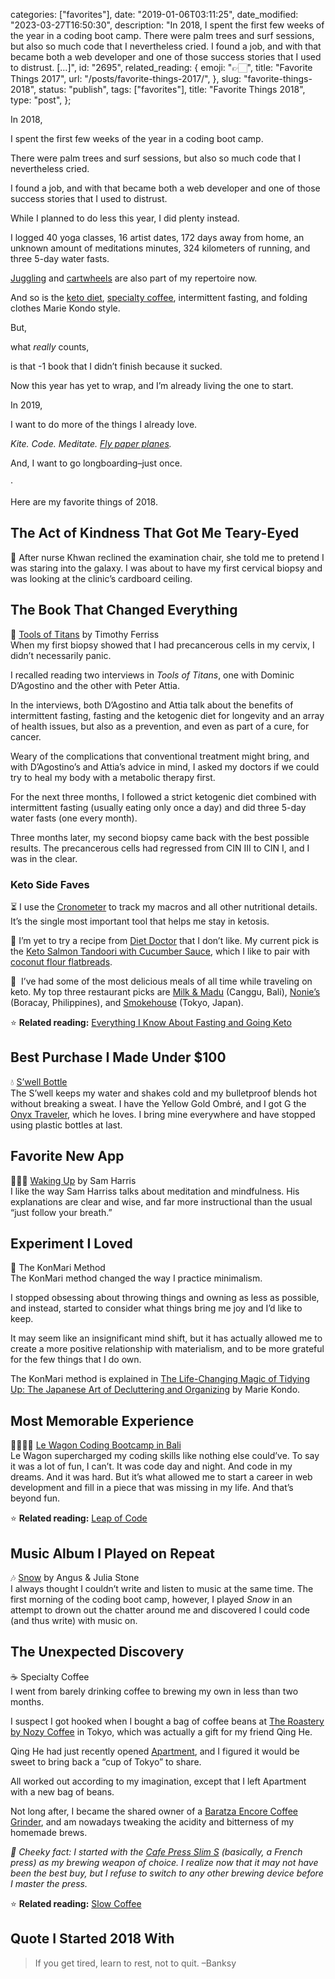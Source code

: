 
  categories: ["favorites"],
  date: "2019-01-06T03:11:25",
  date_modified: "2023-03-27T16:50:30",
  description:
    "In 2018, I spent the first few weeks of the year in a coding boot camp. There were palm trees and surf sessions, but also so much code that I nevertheless cried. I found a job, and with that became both a web developer and one of those success stories that I used to distrust. […]",
  id: "2695",
  related_reading: {
    emoji: "👉🏻",
    title: "Favorite Things 2017",
    url: "/posts/favorite-things-2017/",
  },
  slug: "favorite-things-2018",
  status: "publish",
  tags: ["favorites"],
  title: "Favorite Things 2018",
  type: "post",
};


In 2018,

I spent the first few weeks of the year in a coding boot camp.

There were palm trees and surf sessions, but also so much code that I nevertheless cried.

I found a job, and with that became both a web developer and one of those success stories that I used to distrust.

While I planned to do less this year, I did plenty instead.

I logged 40 yoga classes, 16 artist dates, 172 days away from home, an unknown amount of meditations minutes, 324 kilometers of running, and three 5-day water fasts.

[Juggling](/dropbox#bucket-list-19-learn-to-juggle-limes) and [cartwheels](/dropbox#bucket-list-18-learn-to-do-a-cartwheel) are also part of my repertoire now.

And so is the [keto diet](/posts/fasting-keto/), [specialty coffee](/posts/slow-coffee/), intermittent fasting, and folding clothes Marie Kondo style.

But,

what _really_ counts,

is that -1 book that I didn’t finish because it sucked.

Now this year has yet to wrap, and I’m already living the one to start.

In 2019,

I want to do more of the things I already love.

_Kite. Code. Meditate. [Fly paper planes](/letters/)._

And, I want to go longboarding–just once.

·

Here are my favorite things of 2018.

## The Act of Kindness That Got Me Teary-Eyed

🌌 After nurse Khwan reclined the examination chair, she told me to pretend I was staring into the galaxy. I was about to have my first cervical biopsy and was looking at the clinic’s cardboard ceiling.

## The Book That Changed Everything

📖 [Tools of Titans](/read-100-books#42-tools-of-titans) by Timothy Ferriss\
When my first biopsy showed that I had precancerous cells in my cervix, I didn’t necessarily panic.

I recalled reading two interviews in _Tools of Titans_, one with Dominic D’Agostino and the other with Peter Attia.

In the interviews, both D’Agostino and Attia talk about the benefits of intermittent fasting, fasting and the ketogenic diet for longevity and an array of health issues, but also as a prevention, and even as part of a cure, for cancer.

Weary of the complications that conventional treatment might bring, and with D’Agostino’s and Attia’s advice in mind, I asked my doctors if we could try to heal my body with a metabolic therapy first.

For the next three months, I followed a strict ketogenic diet combined with intermittent fasting (usually eating only once a day) and did three 5-day water fasts (one every month).

Three months later, my second biopsy came back with the best possible results. The precancerous cells had regressed from CIN III to CIN I, and I was in the clear.

### Keto Side Faves

⏳ I use the [Cronometer](http://cronometer.com) to track my macros and all other nutritional details. It’s the single most important tool that helps me stay in ketosis.

🍳 I’m yet to try a recipe from [Diet Doctor](https://www.dietdoctor.com/low-carb/keto/recipes) that I don’t like. My current pick is the [Keto Salmon Tandoori with Cucumber Sauce](https://www.dietdoctor.com/recipes/keto-salmon-tandoori-cucumber-sauce), which I like to pair with [coconut flour flatbreads](/dropbox#coconut-flour-flatbreads-recipe).

🥩  I’ve had some of the most delicious meals of all time while traveling on keto. My top three restaurant picks are [Milk & Madu](http://milkandmadu.com) (Canggu, Bali), [Nonie’s](http://nonies.com.ph) (Boracay, Philippines), and [Smokehouse](https://www.tysons.jp/smokehouse/) (Tokyo, Japan).

⭐️ **Related reading:** [Everything I Know About Fasting and Going Keto](/posts/fasting-keto/)

## Best Purchase I Made Under $100

💧 [S’well Bottle](https://www.swellbottle.com)\
The S’well keeps my water and shakes cold and my bulletproof blends hot without breaking a sweat. I have the Yellow Gold Ombré, and I got G the [Onyx Traveler](https://www.swellbottle.com/products/collections/stone/onyx-traveler/), which he loves. I bring mine everywhere and have stopped using plastic bottles at last.

## Favorite New App

🧘🏻‍♀️ [Waking Up](https://wakingup.com) by Sam Harris\
I like the way Sam Harriss talks about meditation and mindfulness. His explanations are clear and wise, and far more instructional than the usual “just follow your breath.”

## Experiment I Loved

👘 The KonMari Method\
The KonMari method changed the way I practice minimalism.

I stopped obsessing about throwing things and owning as less as possible, and instead, started to consider what things bring me joy and I’d like to keep.

It may seem like an insignificant mind shift, but it has actually allowed me to create a more positive relationship with materialism, and to be more grateful for the few things that I do own.

The KonMari method is explained in [The Life-Changing Magic of Tidying Up: The Japanese Art of Decluttering and Organizing](https://shop.konmari.com/collections/books/products/the-life-changing-magic-of-tidying-up-1) by Marie Kondo.

## Most Memorable Experience

👩🏻‍💻🌴 [Le Wagon Coding Bootcamp in Bali](http://lewagon.com/bali)\
Le Wagon supercharged my coding skills like nothing else could’ve. To say it was a lot of fun, I can’t. It was code day and night. And code in my dreams. And it was hard. But it’s what allowed me to start a career in web development and fill in a piece that was missing in my life. And that’s beyond fun.

⭐️ **Related reading:** [Leap of Code](/posts/leap-of-code/)

## Music Album I Played on Repeat

🎶 [Snow](https://open.spotify.com/album/1Y0OpBqaTV9gnHI8UFTRXi?si=Nb5T3ZyGRiKI2POnkL2e5w) by Angus & Julia Stone\
I always thought I couldn’t write and listen to music at the same time. The first morning of the coding boot camp, however, I played _Snow_ in an attempt to drown out the chatter around me and discovered I could code (and thus write) with music on.

## The Unexpected Discovery

☕️ Specialty Coffee\
I went from barely drinking coffee to brewing my own in less than two months.

I suspect I got hooked when I bought a bag of coffee beans at [The Roastery by Nozy Coffee](https://www.tysons.jp/roastery/) in Tokyo, which was actually a gift for my friend Qing He.

Qing He had just recently opened [Apartment](https://apartmentcoffee.co), and I figured it would be sweet to bring back a “cup of Tokyo” to share.

All worked out according to my imagination, except that I left Apartment with a new bag of beans.

Not long after, I became the shared owner of a [Baratza Encore Coffee Grinder](https://www.baratza.com/grinder/encore/), and am nowadays tweaking the acidity and bitterness of my homemade brews.

_🍒 Cheeky fact: I started with the [Cafe Press Slim S](https://global.hario.com/seihin/productdetail.php?product=CPSS-2TB) (basically, a French press) as my brewing weapon of choice. I realize now that it may not have been the best buy, but I refuse to switch to any other brewing device before I master the press._

⭐️ **Related reading:** [Slow Coffee](/posts/slow-coffee/)

## Quote I Started 2018 With

> If you get tired, learn to rest, not to quit. –Banksy
